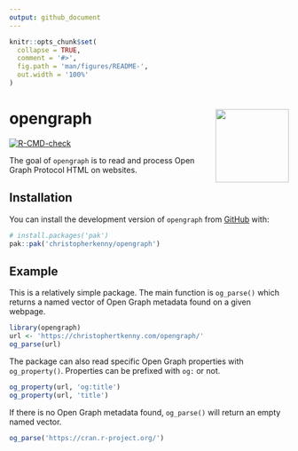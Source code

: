 ```yaml
---
output: github_document
---
```


<!-- README.md is generated from README.Rmd. Please edit that file -->

```r
knitr::opts_chunk$set(
  collapse = TRUE,
  comment = '#>',
  fig.path = 'man/figures/README-',
  out.width = '100%'
)
```

# opengraph <img src="man/figures/logo.png" align="right" height="132" alt="" />

<!-- badges: start -->
  [![R-CMD-check](https://github.com/christopherkenny/opengraph/actions/workflows/R-CMD-check.yaml/badge.svg)](https://github.com/christopherkenny/opengraph/actions/workflows/R-CMD-check.yaml)
  <!-- badges: end -->

The goal of `opengraph` is to read and process Open Graph Protocol HTML on websites.

## Installation

You can install the development version of `opengraph` from [GitHub](https://github.com/) with:

``` r
# install.packages('pak')
pak::pak('christopherkenny/opengraph')
```

## Example

This is a relatively simple package. 
The main function is `og_parse()` which returns a named vector of Open Graph metadata found on a given webpage.

```r
library(opengraph)
url <- 'https://christophertkenny.com/opengraph/'
og_parse(url)
```

The package can also read specific Open Graph properties with `og_property()`.
Properties can be prefixed with `og:` or not.

```r
og_property(url, 'og:title')
og_property(url, 'title')
```

If there is no Open Graph metadata found, `og_parse()` will return an empty named vector.

```r
og_parse('https://cran.r-project.org/')
```


